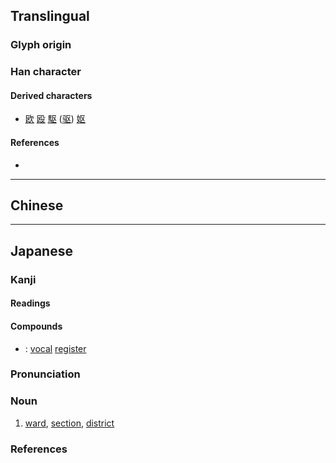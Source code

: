 {{character info/new}}
{{also|區|凶|𠄡}}
==Translingual==
{{stroke order}}
{{ja-forms|区|区|[[區]]}}

===Glyph origin===
{{Han simp|區|f=品|t=乂}}

===Han character===
{{Han char|rn=23|rad=匸|as=02|sn=4|four=7171.4|canj=SK|ids=⿷匚㐅,⿷匸乂}}

====Derived characters====
* [[欧]] [[殴]] [[駆]] ([[驱]]) [[妪]]

====References====
* {{Han ref|kx=0154.361|dkj=02674|hdz=10081.050|uh=533A|ud=21306}}

----

==Chinese==
{{zh-see|區}}

----

==Japanese==
{{ja-kanji forms|区|區}}

===Kanji===
{{ja-kanji|grade=3|rs=匸02|kyu=區}}

====Readings====
{{ja-readings
|goon=く, う
|kanon=く, おう
}}

====Compounds====
* {{ja-r|声区|せいく}}: [[vocal]] [[register]]

{{ja-kanjitab|く|yomi=o}}

===Pronunciation===
{{ja-pron|yomi=o|く|acc=1|acc_ref=DJR,NHK}}

===Noun===
{{ja-noun|kyu=區|く}}

# [[ward]], [[section]], [[district]]

===References===
<references/>